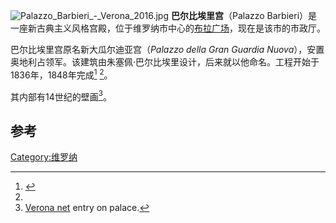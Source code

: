 [[File:Palazzo_Barbieri_-_Verona_2016.jpg|thumb]]
'''巴尔比埃里宫'''（Palazzo Barbieri）是一座新古典主义风格宫殿，位于维罗纳市中心的[[布拉广场|布拉广场]]，现在是该市的市政厅。

巴尔比埃里宫原名新大瓜尔迪亚宫（''Palazzo della Gran Guardia Nuova''），安置奥地利占领军。该建筑由朱塞佩·巴尔比埃里设计，后来就以他命名。工程开始于1836年，1848年完成<ref>{{Cite web |url=https://verona.com/it/verona/palazzo-barbieri/ |title=Palazzo Barbieri |access-date=2022-01-13 |archive-date=2022-01-13 |archive-url=https://web.archive.org/web/20220113023357/https://verona.com/it/verona/palazzo-barbieri/ |dead-url=no }}</ref>
<ref name="Bonechi" />。 
 
其内部有14世纪的壁画<ref>[http://www.verona.net/it/monumenti/palazzo_barbieri.html Verona net] {{Wayback|url=http://www.verona.net/it/monumenti/palazzo_barbieri.html |date=20160304001622 }} entry on palace.</ref>。
 
==参考==
{{reflist}}
{{coord|45|26|17|N|10|59|38|E|display=title}}
[[Category:维罗纳|Category:维罗纳]]